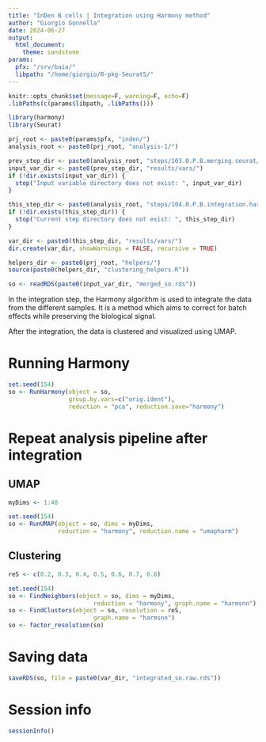 ```yaml
---
title: "InDen B cells | Integration using Harmony method"
author: "Giorgio Gonnella"
date: 2024-06-27
output:
  html_document:
    theme: sandstone
params:
  pfx: "/srv/baia/"
  libpath: "/home/giorgio/R-pkg-Seurat5/"
---
```


```r
knitr::opts_chunk$set(message=F, warning=F, echo=F)
.libPaths(c(params$libpath, .libPaths()))

library(harmony)
library(Seurat)

prj_root <- paste0(params$pfx, "inden/")
analysis_root <- paste0(prj_root, "analysis-1/")

prev_step_dir <- paste0(analysis_root, "steps/103.0.P.B.merging.seurat/")
input_var_dir <- paste0(prev_step_dir, "results/vars/")
if (!dir.exists(input_var_dir)) {
  stop("Input variable directory does not exist: ", input_var_dir)
}

this_step_dir <- paste0(analysis_root, "steps/104.0.P.B.integration.harmony/")
if (!dir.exists(this_step_dir)) {
  stop("Current step directory does not exist: ", this_step_dir)
}

var_dir <- paste0(this_step_dir, "results/vars/")
dir.create(var_dir, showWarnings = FALSE, recursive = TRUE)

helpers_dir <- paste0(prj_root, "helpers/")
source(paste0(helpers_dir, "clustering_helpers.R"))
```

```r
so <- readRDS(paste0(input_var_dir, "merged_so.rds"))
```

In the integration step, the Harmony algorithm is used to integrate the data
from the different samples. It is a method which aims to correct for batch
effects while preserving the biological signal.

After the integration, the data is clustered and visualized using UMAP.

# Running Harmony

```r
set.seed(154)
so <- RunHarmony(object = so,
                 group.by.vars=c("orig.ident"),
                 reduction = "pca", reduction.save="harmony")
```

# Repeat analysis pipeline after integration

## UMAP

```r
myDims <- 1:40
```

```r
set.seed(154)
so <- RunUMAP(object = so, dims = myDims,
              reduction = "harmony", reduction.name = "umapharm")
```

## Clustering

```r
reS <- c(0.2, 0.3, 0.4, 0.5, 0.6, 0.7, 0.8)
```

```r
set.seed(154)
so <- FindNeighbors(object = so, dims = myDims,
                        reduction = "harmony", graph.name = "harmsnn")
so <- FindClusters(object = so, resolution = reS,
                        graph.name = "harmsnn")
so <- factor_resolution(so)
```

# Saving data

```r
saveRDS(so, file = paste0(var_dir, "integrated_so.raw.rds"))
```

# Session info

```r
sessionInfo()
```
